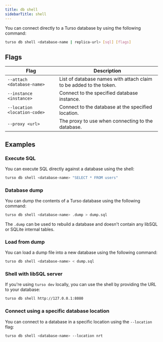 ```yaml
---
title: db shell
sidebarTitle: shell
---
```


You can connect directly to a Turso database by using the following command:

```bash
turso db shell <database-name | replica-url> [sql] [flags]
```

## Flags

| Flag                         | Description                                                        |
| ---------------------------- | ------------------------------------------------------------------ |
| `--attach <database-name>`   | List of database names with attach claim to be added to the token. |
| `--instance <instance>`      | Connect to the specified database instance.                        |
| `--location <location-code>` | Connect to the database at the specified location.                 |
| `--proxy <url>`              | The proxy to use when connecting to the database.                  |

## Examples

### Execute SQL

You can execute SQL directly against a database using the shell:

```bash
turso db shell <database-name> "SELECT * FROM users"
```

### Database dump

You can dump the contents of a Turso database using the following command:

```bash
turso db shell <database-name> .dump > dump.sql
```

<Info>

The `.dump` can be used to rebuild a database and doesn't contain any libSQL or SQLite internal tables.

</Info>

### Load from dump

You can load a dump file into a new database using the following command:

```bash
turso db shell <database-name> < dump.sql
```

### Shell with libSQL server

If you're using `turso dev` locally, you can use the shell by providing the URL to your database:

```bash
turso db shell http://127.0.0.1:8080
```

### Connect using a specific database location

You can connect to a database in a specific location using the `--location` flag:

```bash
turso db shell <database-name> --location nrt
```
